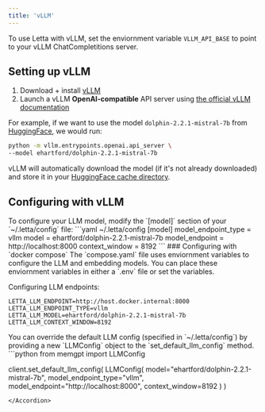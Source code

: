 ```yaml
---
title: 'vLLM'
---
```


<Tip>To use Letta with vLLM, set the enviornment variable `VLLM_API_BASE` to point to your vLLM ChatCompletitions server.</Tip>

## Setting up vLLM 
1. Download + install [vLLM](https://docs.vllm.ai/en/latest/getting_started/installation.html)
2. Launch a vLLM **OpenAI-compatible** API server using [the official vLLM documentation](https://docs.vllm.ai/en/latest/getting_started/quickstart.html)

For example, if we want to use the model `dolphin-2.2.1-mistral-7b` from [HuggingFace](https://huggingface.co/ehartford/dolphin-2.2.1-mistral-7b), we would run:

```sh
python -m vllm.entrypoints.openai.api_server \
--model ehartford/dolphin-2.2.1-mistral-7b
```

vLLM will automatically download the model (if it's not already downloaded) and store it in your [HuggingFace cache directory](https://huggingface.co/docs/datasets/cache).


## Configuring with vLLM
<Accordion icon="square-terminal" title="CLI (pypi only)">
To configure your LLM model, modify the `[model]` section of your `~/.letta/config` file: 
```yaml ~/.letta/config
[model]
model_endpoint_type = vllm
model = ehartford/dolphin-2.2.1-mistral-7b
model_endpoint = http://localhost:8000
context_window = 8192
```
</Accordion>
<Accordion icon="docker" title="Docker Compose">
### Configuring with `docker compose`
The `compose.yaml` file uses enviornment variables to configure the LLM and embedding models. You can place these enviornment variables in either a `.env` file or set the variables. 

Configuring LLM endpoints:  
```
LETTA_LLM_ENDPOINT=http://host.docker.internal:8000
LETTA_LLM_ENDPOINT_TYPE=vllm
LETTA_LLM_MODEL=ehartford/dolphin-2.2.1-mistral-7b
LETTA_LLM_CONTEXT_WINDOW=8192
```
</Accordion>
<Accordion icon="python" title="Python SDK">
You can override the default LLM config (specified in `~/.letta/config`) by providing a new `LLMConfig` object to the `set_default_llm_config` method. 
```python
from memgpt import LLMConfig

client.set_default_llm_config(
    LLMConfig(
        model="ehartford/dolphin-2.2.1-mistral-7b",
        model_endpoint_type="vllm",
        model_endpoint="http://localhost:8000",
        context_window=8192
    )
)
```
</Accordion>

